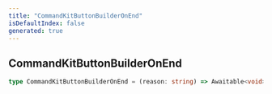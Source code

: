 ```yaml
---
title: "CommandKitButtonBuilderOnEnd"
isDefaultIndex: false
generated: true
---
```



<!-- This file was generated from the CommandKit source. Do not modify. Instead, re-run the "docgen" script -->


## CommandKitButtonBuilderOnEnd

<GenerationInfo sourceFile="packages/commandkit/src/components/v1/button/ButtonKit.ts" sourceLine="44" packageName="commandkit" />



```ts title="Signature"
type CommandKitButtonBuilderOnEnd = (reason: string) => Awaitable<void>
```
